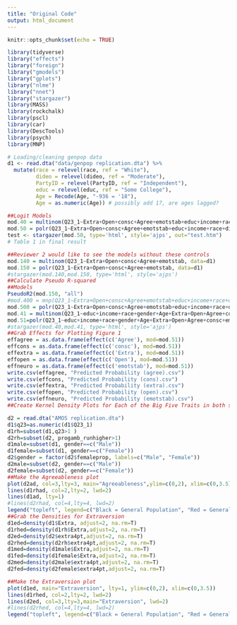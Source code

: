 ```yaml
---
title: "Original Code"
output: html_document
---
```


```r
knitr::opts_chunk$set(echo = TRUE)

library(tidyverse)
library("effects")
library("foreign")
library("gmodels")
library("gplots")
library("nlme")
library("nnet")
library("stargazer")
library(MASS)
library(rockchalk)
library(pscl)
library(car)
library(DescTools)
library(psych)
library(MNP)

# Loading/cleaning genpop data
d1 <- read.dta("data/genpop replication.dta") %>%
  mutate(race = relevel(race, ref = "White"),
         dideo = relevel(dideo, ref = "Moderate"),
         PartyID = relevel(PartyID, ref = "Independent"),
         educ = relevel(educ, ref = "Some College"),
         Age = Recode(Age, "-936 = '18"),
         Age = as.numeric(Age)) # possibly add 17, are ages lagged?


```


```r

  

##Logit Models
mod.40 = multinom(Q23_1~Extra+Open+consc+Agree+emotstab+educ+income+race+dideo+PartyID+gender+Age, data=d1)
mod.50 = polr(Q23_1~Extra+Open+consc+Agree+emotstab+educ+income+race+dideo+PartyID+gender+Age, data=d1)
test <- stargazer(mod.50, type='html', style='ajps', out="test.htm")
# Table 1 in final result 

```

```r
##Reviewer 2 would like to see the models without these controls
mod.140 = multinom(Q23_1~Extra+Open+consc+Agree+emotstab, data=d1)
mod.150 = polr(Q23_1~Extra+Open+consc+Agree+emotstab, data=d1)
#stargazer(mod.140,mod.150, type='html', style='ajps')
##Calculate Pseudo R-squared
##Models
PseudoR2(mod.150, "all")
#mod.400 = mnp(Q23_1~Extra+Open+consc+Agree+emotstab+educ+income+race+dideo+PartyID+gender+Age, data=d1)
mod.500 = polr(Q23_1~Extra+Open+consc+Agree+emotstab+educ+income+race+dideo+PartyID+gender+Age, data=d1)
mod.41 = multinom(Q23_1~educ+income+race+gender+Age+Extra+Open+Agree+consc+emotstab+infpp+polcar+businessC+socialC+CivicDuty+Candidate+lovePols+issue+supprty+servePub+Age, data=d1)
mod.51=polr(Q23_1~educ+income+race+gender+Age+Extra+Open+Agree+consc+emotstab+infpp+polcar+businessC+socialC+CivicDuty+Candidate+lovePols+issue+supprty+servePub+Age, data=d1)
#stargazer(mod.40,mod.41, type='html', style='ajps')
##Grab Effects for Plotting Figure 1
effagree = as.data.frame(effect(c('Agree'), mod=mod.51))
effcons = as.data.frame(effect(c('consc'), mod=mod.51))
effextra = as.data.frame(effect(c('Extra'), mod=mod.51))
effopen = as.data.frame(effect(c('Open'), mod=mod.51))
effneuro = as.data.frame(effect(c('emotstab'), mod=mod.51))
write.csv(effagree, "Predicted Probability (agree).csv")
write.csv(effcons, "Predicted Probability (cons).csv")
write.csv(effextra, "Predicted Probability (extra).csv")
write.csv(effopen, "Predicted Probability (open).csv")
write.csv(effneuro, "Predicted Probability (emotstab).csv")
##Create Kernel Density Plots for Each of the Big Five Traits in both surveys and for those interested in running
```
```r
d2 = read.dta("AMOS replication.dta")
d1$q23=as.numeric(d1$Q23_1)
d1rh=subset(d1,q23>1 )
d2rh=subset(d2, progamb_runhigher>1)
d1male=subset(d1, gender==c("Male"))
d1female=subset(d1, gender==c("Female"))
d2$gender = factor(d2$femaleprop, labels=c("Male", "Female"))
d2male=subset(d2, gender==c("Male"))
d2female=subset(d2, gender==c("Female"))
##Make the Agreeableness plot
plot(d2ad, col=3,lty=3, main="Agreeableness",ylim=c(0,2), xlim=c(0,3.5),lwd=2)
lines(d1rhad, col=2,lty=2, lwd=2)
lines(d1ad, lty=1)
#lines(d2rhad, col=4,lty=4, lwd=2)
legend("topleft", legend=c("Black = General Population", "Red = General Population Interested in Elected Office", "Green = Municipal Officials"))
##Grab the Densities for Extraversion
d1ed=density(d1$Extra, adjust=2, na.rm=T)
d1rhed=density(d1rh$Extra,adjust=2, na.rm=T)
d2ed=density(d2$extra4pt,adjust=2, na.rm=T)
d2rhed=density(d2rh$extra4pt,adjust=2, na.rm=T)
d1med=density(d1male$Extra,adjust=2, na.rm=T)
d1fed=density(d1female$Extra,adjust=2, na.rm=T)
d2med=density(d2male$extra4pt,adjust=2, na.rm=T)
d2fed=density(d2female$extra4pt,adjust=2, na.rm=T)

##Make the Extraversion plot
plot(d1ed, main="Extraversion", lty=1, ylim=c(0,2), xlim=c(0,3.5))
lines(d1rhed, col=2,lty=2, lwd=2)
lines(d2ed, col=3,lty=3,main="Extraversion", lwd=2)
#lines(d2rhed, col=4,lty=4, lwd=2)
legend("topleft", legend=c("Black = General Population", "Red = General Population Interested in Elected Office", "Green = Municipal Officials"))


```

